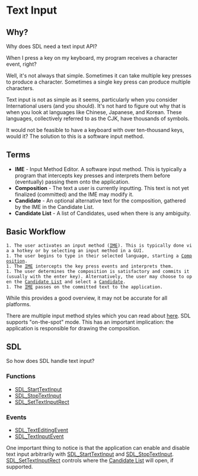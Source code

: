 = Text Input =

== Why? ==
Why does SDL need a text input API?

When I press a key on my keyboard, my program receives a character event, right?

Well, it's not always that simple. Sometimes it can take multiple key presses to produce a character. Sometimes a single key press can produce multiple characters.

Text input is not as simple as it seems, particularly when you consider International users (and you should). It's not hard to figure out why that is when you look at languages like Chinese, Japanese, and Korean. These languages, collectively referred to as the CJK, have thousands of symbols.

It would not be feasible to have a keyboard with over ten-thousand keys, would it? The solution to this is a software input method.

== Terms ==
* <span id="IME"></span>'''IME''' - Input Method Editor. A software input method. This is typically a program that intercepts key presses and interprets them before (eventually) passing them onto the application.
* <span id="Composition"></span>'''Composition''' - The text a user is currently inputting. This text is not yet finalized (committed) and the IME may modify it.
* <span id="Candidate"></span>'''Candidate''' - An optional alternative text for the composition, gathered by the IME in the Candidate List.
* <span id="CandidateList"></span>'''Candidate List''' - A list of Candidates, used when there is any ambiguity.

== Basic Workflow ==
 1. The user activates an input method ([[#IME|IME]]). This is typically done via a hotkey or by selecting an input method in a GUI.
 1. The user begins to type in their selected language, starting a [[#Composition|Composition]].
 1. The [[#IME|IME]] intercepts the key press events and interprets them.
 1. The user determines the composition is satisfactory and commits it (usually with the enter key). Alternatively, the user may choose to open the [[#CandidateList|Candidate List]] and select a [[#Candidate|Candidate]].
 1. The [[#IME|IME]] passes on the committed text to the application.

While this provides a good overview, it may not be accurate for all platforms.

There are multiple input method styles which you can read about [http://www.mozilla.org/projects/intl/input-method-spec.html here]. SDL supports "on-the-spot" mode. This has an important implication: the application is responsible for drawing the composition.

== SDL ==
So how does SDL handle text input?

=== Functions ===
* [[SDL_StartTextInput]]
* [[SDL_StopTextInput]]
* [[SDL_SetTextInputRect]]

=== Events ===
* [[SDL_TextEditingEvent]]
* [[SDL_TextInputEvent]]

One important thing to notice is that the application can enable and disable text input arbitrarily with [[SDL_StartTextInput]] and [[SDL_StopTextInput]]. [[SDL_SetTextInputRect]] controls where the [[#CandidateList|Candidate List]] will open, if supported.
